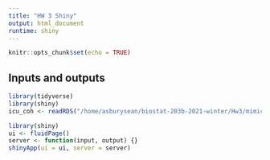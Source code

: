 ```yaml
---
title: "HW 3 Shiny"
output: html_document
runtime: shiny
---
```


```r
knitr::opts_chunk$set(echo = TRUE)
```

## Inputs and outputs 


```r
library(tidyverse)
library(shiny)
icu_coh <- readRDS("/home/asburysean/biostat-203b-2021-winter/Hw3/mimiciv_shiny/icu_cohort.rds")
``` 


```r
library(shiny)
ui <- fluidPage()
server <- function(input, output) {}
shinyApp(ui = ui, server = server)
   
 
```







